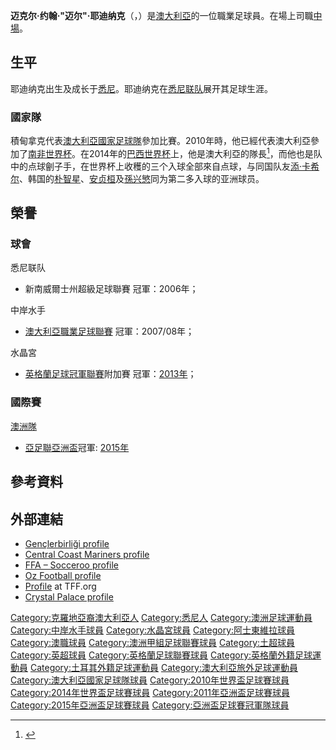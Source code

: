 {{expand|time=2014-06-15T23:53:29+00:00}}
{{noteTA|G1=football|G2=EPL
|T=zh-hans:迈尔·耶迪纳克; zh-hk:米路·積甸拿克; zh-tw:邁爾·耶迪納克;
|1=zh-hans:迈尔; zh-hk:米路; zh-tw:米勒;
|2=zh-hans:迈克尔; zh-hk:米高; zh-tw:邁克爾;
|3=zh-hans:耶迪纳克; zh-hk:積甸拿克; zh-tw:耶迪納克;
}}
{{Infobox football biography
| name           = 米勒·耶迪纳克<br>''Mile Jedinak''
| image          = Mile Jedinak Antalyaspor.JPG
|image_size      = 220px
| caption        = 2009年效力安塔利亚体育時的積甸拿克
| fullname       = Michael John Jedinak<ref name="Barclays Premier League Squad Numbers 2013/14">{{Cite news
 | language = en
 | title = Barclays Premier League Squad Numbers 2013/14
 | url = http://www.premierleague.com/en-gb/news/news/2013-14/aug/premier-league-squad-numbers-seasons-2013-14.html
 | publisher = ''premierleague.com''
 | date = 16 August 2013
 | accessdate = 17 August 2013
 | archive-date = 2013-08-21
 | archive-url = https://web.archive.org/web/20130821225359/http://www.premierleague.com/en-gb/news/news/2013-14/aug/premier-league-squad-numbers-seasons-2013-14.html
 | dead-url = no
 }}</ref>
| birth_date     = {{birth date and age|1984|8|3|df=y}}
| birth_place    = 澳洲新南威爾士州[[坎伯當_(新南威爾士州)|坎伯當]]
| height         = {{height|m=1.89}}
| position       = [[中場|中場]]
| currentclub = 
| clubnumber = 
| youthyears1    = {{0|000}} |youthclubs1 = {{link-en|悉尼联|Sydney United}}
| years1         = 2001–2006    |clubs1 = {{link-en|悉尼联队58 FC|Sydney United 58 FC|悉尼联队}}              |caps1 = 82  |goals1 = 12
| years2         = 2003–2004    |clubs2 = → [[瓦拉日丁足球俱乐部|華拉薩甸]]            |caps2 = 0   |goals2 = 0
| years3         = 2005          |clubs3 = → {{link-en|南岸聯|South Coast United}}              |caps3 = 18  |goals3 = 7
| years4         = 2006–2009    |clubs4 = [[中岸水手足球會|中岸水手]]                   |caps4 = 45  |goals4 = 8
| years5         = 2009–2011    |clubs5 = [[真格拿拜列治體育會|真格拿拜列治]]        |caps5 = 38  |goals5 = 4
| years6         = 2009–2010    |clubs6 = → {{link-en|安塔利亚体育|Antalyaspor}}               |caps6 = 28  |goals6 = 5
| years7         = 2011–2016    |clubs7 = [[水晶宫足球俱乐部|水晶宮]]                  |caps7 = 165 |goals7 = 10
| years8 = 2016–2019
| clubs8 = [[阿士東維拉足球會|阿士東維拉]]
| caps8 = 70
| goals8 = 2
| nationalyears1 = 2003   
| nationalteam1  = 澳洲U20          
| nationalcaps1  = 9  
| nationalgoals1 = 0
| nationalyears2 = 2008–2018  
| nationalteam2  = [[澳洲國家足球隊|澳洲]]               
| nationalcaps2  = 79
| nationalgoals2 = 20
| club-update         = 28 September 2018
| nationalteam-update = 26 June 2018
}}
{{中文譯名
| english    = Mile '''Jedinak'''
| taiwan     = 
| putonghua  = 
| cantonese  = 積甸拿克<br />真迪歷
|}}
'''迈克尔·约翰·"迈尔"·耶迪纳克'''（{{lang-en|'''Michael John "Mile" Jedinak'''}}，{{bd|1984年|8月3日|catIdx=Jedinak}}）是[[澳大利亞|澳大利亞]]的一位職業足球員。在場上司職[[中場|中場]]。

==生平==
耶迪纳克出生及成长于[[悉尼|悉尼]]。耶迪纳克在[[悉尼联队|悉尼联队]]展开其足球生涯。


=== 國家隊 ===
積甸拿克代表[[澳大利亞國家足球隊|澳大利亞國家足球隊]]參加比賽。2010年時，他已經代表澳大利亞參加了[[南非世界杯|南非世界杯]]。在2014年的[[2014年巴西世界杯|巴西世界杯]]上，他是澳大利亞的隊長<ref>{{cite web |url=http://www.goal.com/en-au/news/4034/world-cup-2014/2014/05/21/4831169/jedinak-named-socceroos-skipper |title=Mile Jedinak named Socceroos' World Cup skipper |publisher=Goal.com |date=11 September 2013 |accessdate=22 May 2014 |archive-date=2020-09-22 |archive-url=https://web.archive.org/web/20200922030455/https://www.goal.com/en-au/news/4034/world-cup-2014/2014/05/21/4831169/jedinak-named-socceroos-skipper |dead-url=no }}</ref>，而他也是队中的点球劊子手，在世界杯上收穫的三个入球全部來自点球，与同国队友[[添·卡希尔|添·卡希尔]]、韩国的[[朴智星|朴智星]]、[[安贞桓|安贞桓]]及[[孫兴慜|孫兴慜]]同为第二多入球的亚洲球员。

==榮譽==
===球會===
;悉尼联队
*新南威爾士州超級足球聯賽 冠軍：2006年；

;中岸水手
*[[澳大利亞職業足球聯賽|澳大利亞職業足球聯賽]] 冠軍：2007/08年；

;水晶宮
*[[英格蘭足球冠軍聯賽|英格蘭足球冠軍聯賽]]附加賽 冠軍：[[2012年至2013年英格蘭足球冠軍聯賽#附加賽|2013年]]；

===國際賽===
;[[澳洲國家足球隊|澳洲隊]]
* [[亞足聯亞洲盃|亞足聯亞洲盃]]冠軍: [[2015年亞洲盃足球賽|2015年]]

==參考資料==
{{reflist}}

==外部連結==
* [https://web.archive.org/web/20110617081635/http://www.genclerbirligi.org.tr/michael_jedinak.asp Gençlerbirliği profile]
* [https://web.archive.org/web/20110305113723/http://www.ccmariners.com.au/default.aspx?s=ccfc_playerprofile_item&pid=721 Central Coast Mariners profile]
* [https://web.archive.org/web/20120420221257/http://www.footballaustralia.com.au/socceroos/players/Mile-Jedinak/229 FFA – Socceroo profile]
* [http://www.ozfootball.net/ark/Players/J/JA.html Oz Football profile] {{Wayback|url=http://www.ozfootball.net/ark/Players/J/JA.html |date=20090915030801 }}
* [http://www.tff.org/Default.aspx?pageId=526&kisiId=1221289 Profile] {{Wayback|url=http://www.tff.org/Default.aspx?pageId=526&kisiId=1221289 |date=20210515055257 }} at TFF.org
* [https://web.archive.org/web/20160405041119/http://www.cpfc.co.uk/team/player-profile/index.aspx?playerid=244708&tcmuri=17459 Crystal Palace profile]

{{亚洲最佳海外球员}}
{{Australia Squad 2010 World Cup}}
{{2014年世界杯足球赛澳大利亚参赛名单}}
{{2015年亚洲杯足球赛澳大利亚参赛名单}}
{{2018年世界盃足球賽澳洲參賽名單}}

{{Authority control}}
{{DEFAULTSORT:Jedinak, Mile}}
[[Category:克羅地亞裔澳大利亞人|Category:克羅地亞裔澳大利亞人]]
[[Category:悉尼人|Category:悉尼人]]
[[Category:澳洲足球運動員|Category:澳洲足球運動員]]
[[Category:中岸水手球員|Category:中岸水手球員]]
[[Category:水晶宮球員|Category:水晶宮球員]]
[[Category:阿士東維拉球員|Category:阿士東維拉球員]]
[[Category:澳職球員|Category:澳職球員]]
[[Category:澳洲甲組足球聯賽球員|Category:澳洲甲組足球聯賽球員]]
[[Category:土超球員|Category:土超球員]]
[[Category:英超球員|Category:英超球員]]
[[Category:英格蘭足球聯賽球員|Category:英格蘭足球聯賽球員]]
[[Category:英格蘭外籍足球運動員|Category:英格蘭外籍足球運動員]]
[[Category:土耳其外籍足球運動員|Category:土耳其外籍足球運動員]]
[[Category:澳大利亞旅外足球運動員|Category:澳大利亞旅外足球運動員]]
[[Category:澳大利亞國家足球隊球員|Category:澳大利亞國家足球隊球員]]
[[Category:2010年世界盃足球賽球員|Category:2010年世界盃足球賽球員]]
[[Category:2014年世界盃足球賽球員|Category:2014年世界盃足球賽球員]]
[[Category:2011年亞洲盃足球賽球員|Category:2011年亞洲盃足球賽球員]]
[[Category:2015年亞洲盃足球賽球員|Category:2015年亞洲盃足球賽球員]]
[[Category:亞洲盃足球賽冠軍隊球員|Category:亞洲盃足球賽冠軍隊球員]]